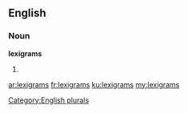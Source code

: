 ==English==

===Noun===
'''lexigrams'''

# {{plural of|[[lexigram]]}}

[[Category:English plurals]]

[[ar:lexigrams]]
[[fr:lexigrams]]
[[ku:lexigrams]]
[[my:lexigrams]]